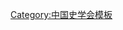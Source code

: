 {{Navbox
| name   = 中国史学会第三届理事会
| title  = [[中国史学会]]第三届理事会
| above  = 1983年4月－1988年7月
| bodyclass = hlist
| group1 = 主席团
| list1  = 
* [[刘大年]]
* [[吴于廑]]
* [[林甘泉]]
* [[胡绳|胡　绳]]
* [[戴逸|戴　逸]]
| group2 = 常务理事
| list2  = 
* [[邓广铭]]
* [[白寿彝]]
* [[李侃 (1922年)|李　侃]]
* [[刘大年]]
* [[吴泽 (历史学家)|吴　泽]]
* [[吴于廑]]
* [[吴廷璆]]
* [[余绳武]]
* [[季羡林]]
* [[金冲及]]
* [[林甘泉]]
* [[胡華|胡　華]]
* [[胡绳|胡　绳]]
* [[夏鼐|{{Box|夏　鼐}}]]
* [[梁寒冰]]
* [[谭其骧]]
* [[黎澍 (历史学家)|黎　澍]]
* [[戴逸|戴　逸]]
| group3 = 理事
| list3  = 
* [[丁伟志]]
* [[丁名楠]]
* [[马曜|马　曜]]
* [[木哈塔巴尔]]
* [[方国瑜]]
* [[王仲荦]]
* [[戈瓦|戈　瓦]]
* [[邓广铭]]
* [[艾山·斯里木]]
* [[左建|左　建]]
* [[史念海]]
* [[白寿彝]]
* [[刘大年]]
* [[刘民声]]
* [[多杰才旦]]
* [[朴文一]]
* [[任继愈]]
* [[光仁洪]]
* [[安志敏 (考古学家)|安志敏]]
* [[乔志强]]
* [[孙文良]]
* [[孙祚民]]
* [[朱绍侯]]
* [[严中平]]
* [[李侃 (1922年)|李　侃]]
* [[李新 (历史学家)|李　新]]
* [[李学勤]]
* [[張政烺]]
* [[张芝联]]
* [[张岂之]]
* [[张磊|张　磊]]
* [[吴于廑]]
* [[吴廷璆]]
* [[吴泽 (历史学家)|吴　泽]]
* [[吴雁南]]
* [[余绳武]]
* [[庞朴|庞　朴]]
* [[谷苞|谷　苞]]
* [[杜昆|杜　昆]]
* [[苏双碧]]
* [[杨秀池]]
* [[林甘泉]]
* [[林志纯]]
* [[林增平]]
* [[茅家琦]]
* [[季羡林]]
* [[金冲及]]
* [[金应熙]]
* [[金宝祥]]
* [[周一良]]
* [[周春元]]
* [[胡華|胡　華]]
* [[胡绳|胡　绳]]
* [[胡玉堂]]
* [[胡守为]]
* [[胡如雷]]
* [[胡思庸]]
* [[胡厚宣]]
* [[赵盛世]]
* [[荣孟源]]
* [[姚公骞]]
* [[夏鼐|{{Box|夏　鼐}}]]
* [[夏景才]]
* [[特布信]]
* [[唐彪|唐　彪]]
* [[唐长孺]]
* [[莫乃群]]
* [[翁独健]]
* [[高敏|高　敏]]
* [[章开沅]]
* [[隗瀛涛]]
* [[梁寒冰]]
* [[黄绍湘]]
* [[傅家麟]]
* [[韩荫晟]]
* [[蔡尚思]]
* [[蔡美彪]]
* [[谭其骧]]
* [[漆侠|漆　侠]]
* [[熊德基]]
* [[黎澍 (历史学家)|黎　澍]]
* [[戴逸|戴　逸]]
| group4 = 秘书长
| list4  = [[李侃 (1922年)|李　侃]]
| group5 = 副秘书长
| list5  = 
* [[王玉璞]]
* [[李文海 (1932年)|李文海]]
* [[周年昌]]
* [[高德|高　德]]
| group6 = 
| list6  = 
}}<noinclude>
{{collapsible option}}
[[Category:中国史学会模板]]
</noinclude>